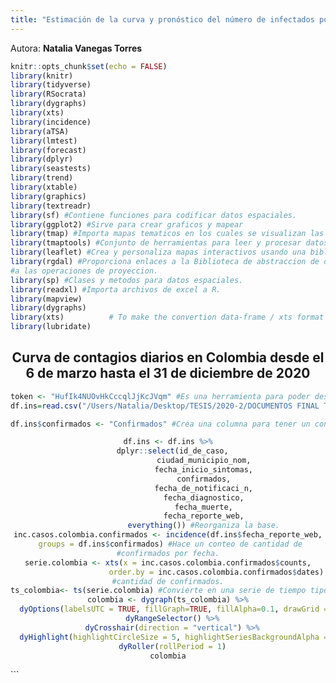 ```yaml
---
title: "Estimación de la curva y pronóstico del número de infectados por COVID-19 mediante modelos estadísticos en Colombia durante el año 2020"
---
```

Autora: **Natalia Vanegas Torres**


```r
knitr::opts_chunk$set(echo = FALSE)
library(knitr)
library(tidyverse)
library(RSocrata)
library(dygraphs)
library(xts)
library(incidence)
library(aTSA)
library(lmtest)
library(forecast)
library(dplyr)
library(seastests)
library(trend)
library(xtable)
library(graphics)
library(textreadr)
library(sf) #Contiene funciones para codificar datos espaciales.
library(ggplot2) #Sirve para crear graficos y mapear
library(tmap) #Importa mapas tematicos en los cuales se visualizan las distribuciones de datos espaciales.
library(tmaptools) #Conjunto de herramientas para leer y procesar datos espaciales.
library(leaflet) #Crea y personaliza mapas interactivos usando una biblioteca de JavaScript
library(rgdal) #Proporciona enlaces a la Biblioteca de abstraccion de datos 'geoespaciales' y acceso
#a las operaciones de proyeccion. 
library(sp) #Clases y metodos para datos espaciales.
library(readxl) #Importa archivos de excel a R.
library(mapview)
library(dygraphs)
library(xts)          # To make the convertion data-frame / xts format
library(lubridate)
```


<center>
<h2>Curva de contagios diarios en Colombia desde el 6 de marzo hasta el 31 de diciembre de 2020</h2>
```r
token <- "HufIk4NUOvHkCccqlJjKcJVqm" #Es una herramienta para poder descargar los datos desde el INS.
df.ins=read.csv("/Users/Natalia/Desktop/TESIS/2020-2/DOCUMENTOS FINAL TESIS/31dic.csv")

df.ins$confirmados <- "Confirmados" #Crea una columna para tener un conteo de los confirmados diarios.

df.ins <- df.ins %>%
  dplyr::select(id_de_caso,
                ciudad_municipio_nom,
                fecha_inicio_sintomas,
                confirmados,
                fecha_de_notificaci_n,
                fecha_diagnostico,
                fecha_muerte,
                fecha_reporte_web,
                everything()) #Reorganiza la base.
inc.casos.colombia.confirmados <- incidence(df.ins$fecha_reporte_web,
  groups = df.ins$confirmados) #Hace un conteo de cantidad de 
#confirmados por fecha.
serie.colombia <- xts(x = inc.casos.colombia.confirmados$counts,
                      order.by = inc.casos.colombia.confirmados$dates) #Crea una serie de tiempo con la 
#cantidad de confirmados.
ts_colombia<- ts(serie.colombia) #Convierte en una serie de tiempo tipo ts la serie anterior.
colombia <- dygraph(ts_colombia) %>%
  dyOptions(labelsUTC = TRUE, fillGraph=TRUE, fillAlpha=0.1, drawGrid = FALSE, colors="#D8AE5A") %>%
  dyRangeSelector() %>%
  dyCrosshair(direction = "vertical") %>%
  dyHighlight(highlightCircleSize = 5, highlightSeriesBackgroundAlpha = 0.2, hideOnMouseOut = FALSE)  %>%
  dyRoller(rollPeriod = 1)
colombia
```
</center>

```
</center>
